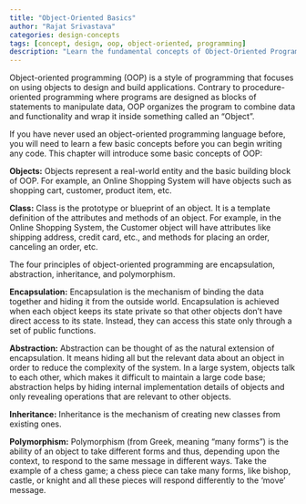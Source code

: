 ```yaml
---
title: "Object-Oriented Basics"
author: "Rajat Srivastava"
categories: design-concepts
tags: [concept, design, oop, object-oriented, programming]
description: "Learn the fundamental concepts of Object-Oriented Programming including encapsulation, abstraction, inheritance, and polymorphism."
---
```


Object-oriented programming (OOP) is a style of programming that focuses on using objects to design and build applications. Contrary to procedure-oriented programming where programs are designed as blocks of statements to manipulate data, OOP organizes the program to combine data and functionality and wrap it inside something called an “Object”.

If you have never used an object-oriented programming language before, you will need to learn a few basic concepts before you can begin writing any code. This chapter will introduce some basic concepts of OOP:

**Objects:** Objects represent a real-world entity and the basic building block of OOP. For example, an Online Shopping System will have objects such as shopping cart, customer, product item, etc.

**Class:** Class is the prototype or blueprint of an object. It is a template definition of the attributes and methods of an object. For example, in the Online Shopping System, the Customer object will have attributes like shipping address, credit card, etc., and methods for placing an order, canceling an order, etc.

<MdxImage src="design/concepts/basics.svg" />

The four principles of object-oriented programming are encapsulation, abstraction, inheritance, and polymorphism.

**Encapsulation:** Encapsulation is the mechanism of binding the data together and hiding it from the outside world. Encapsulation is achieved when each object keeps its state private so that other objects don’t have direct access to its state. Instead, they can access this state only through a set of public functions.

**Abstraction:** Abstraction can be thought of as the natural extension of encapsulation. It means hiding all but the relevant data about an object in order to reduce the complexity of the system. In a large system, objects talk to each other, which makes it difficult to maintain a large code base; abstraction helps by hiding internal implementation details of objects and only revealing operations that are relevant to other objects.

**Inheritance:** Inheritance is the mechanism of creating new classes from existing ones.

**Polymorphism:** Polymorphism (from Greek, meaning “many forms”) is the ability of an object to take different forms and thus, depending upon the context, to respond to the same message in different ways. Take the example of a chess game; a chess piece can take many forms, like bishop, castle, or knight and all these pieces will respond differently to the ‘move’ message.